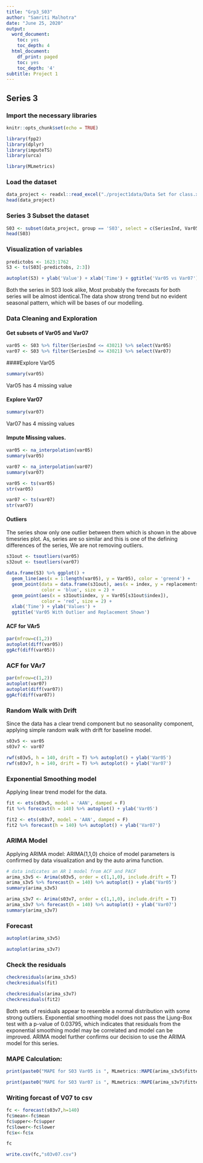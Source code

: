 ---
title: "Grp3_S03"
author: "Samriti Malhotra"
date: "June 25, 2020"
output:
  word_document:
    toc: yes
    toc_depth: 4
  html_document:
    df_print: paged
    toc: yes
    toc_depth: '4'
subtitle: Project 1
---

## Series 3

### Import the necessary libraries

```{r setup, include=FALSE}
knitr::opts_chunk$set(echo = TRUE)

library(fpp2)
library(dplyr)
library(imputeTS)
library(urca)

library(MLmetrics)

```

### Load the dataset
```{r }
data_project <- readxl::read_excel("./project1data/Data Set for class.xls")
head(data_project)
```

### Series 3 Subset the dataset
```{r}
S03 <- subset(data_project, group == 'S03', select = c(SeriesInd, Var05, Var07))
head(S03)
```

### Visualization of variables
```{r}
predictobs <- 1623:1762
S3 <- ts(S03[-predictobs, 2:3])

autoplot(S3) + ylab('Value') + xlab('Time') + ggtitle('Var05 vs Var07')


```
Both the series in S03 look alike, Most probably the forecasts
for both series will be almost identical.The data show strong trend but no evident seasonal pattern, which will be bases of our modelling.

### Data Cleaning and Exploration

#### Get subsets of Var05 and Var07

```{r}
var05 <- S03 %>% filter(SeriesInd <= 43021) %>% select(Var05)
var07 <- S03 %>% filter(SeriesInd <= 43021) %>% select(Var07)

```

####Explore Var05
```{r}
summary(var05)
```

Var05 has 4 missing value

#### Explore Var07
```{r}
summary(var07)
```

Var07 has 4 missing values



#### Impute Missing values. 
```{r}
var05 <- na_interpolation(var05)
summary(var05)

```

```{r}
var07 <- na_interpolation(var07)
summary(var07)
```

```{r}
var05 <- ts(var05)
str(var05)
```


```{r}
var07 <- ts(var07)
str(var07)
```

#### Outliers
The series show only one outlier between them which is shown in the above timesries plot.
As, series are so similar and this is one of the defining differences of the series, We are not removing outliers.

```{r }
s31out <- tsoutliers(var05)
s32out <- tsoutliers(var07)

data.frame(S3) %>% ggplot() +
  geom_line(aes(x = 1:length(var05), y = Var05), color = 'green4') +
  geom_point(data = data.frame(s31out), aes(x = index, y = replacements),
             color = 'blue', size = 2) +
  geom_point(aes(x = s31out$index, y = Var05[s31out$index]),
             color = 'red', size = 2) +
  xlab('Time') + ylab('Values') +
  ggtitle('Var05 With Outlier and Replacement Shown')
```
#### ACF for VAr5
```{r}
par(mfrow=c(1,2))
autoplot(diff(var05))
ggAcf(diff(var05))
```

### ACF for VAr7
```{r}
par(mfrow=c(1,2))
autoplot(var07)
autoplot(diff(var07))
ggAcf(diff(var07))
```


### Random Walk with Drift
Since the data has a clear trend component but no seasonality component, applying
simple random walk with drift for baseline model.

```{r}
s03v5 <- var05
s03v7 <- var07

rwf(s03v5, h = 140, drift = T) %>% autoplot() + ylab('Var05')
rwf(s03v7, h = 140, drift = T) %>% autoplot() + ylab('Var07')
```


### Exponential Smoothing model

Applying linear trend model for the data.

```{r, echo = F}
fit <- ets(s03v5, model = 'AAN', damped = F)
fit %>% forecast(h = 140) %>% autoplot() + ylab('Var05')

fit2 <- ets(s03v7, model = 'AAN', damped = F)
fit2 %>% forecast(h = 140) %>% autoplot() + ylab('Var07')
```



### ARIMA Model

Applying ARIMA model: ARIMA(1,1,0) choice of model parameters is confirmed by data visualization and by the auto arima function.


```{r, echo = F}
# data indicates an AR 1 model from ACF and PACF
arima_s3v5 <- Arima(s03v5, order = c(1,1,0), include.drift = T)
arima_s3v5 %>% forecast(h = 140) %>% autoplot() + ylab('Var05')
summary(arima_s3v5)

arima_s3v7 <- Arima(s03v7, order = c(1,1,0), include.drift = T)
arima_s3v7 %>% forecast(h = 140) %>% autoplot() + ylab('Var07')
summary(arima_s3v7)

```



### Forecast
```{r}
autoplot(arima_s3v5)
```
```{r}
autoplot(arima_s3v7)
```
### Check the residuals
```{r}
checkresiduals(arima_s3v5)
checkresiduals(fit)
```


```{r}
checkresiduals(arima_s3v7)
checkresiduals(fit2)

```


Both sets of residuals appear to resemble a normal distribution with some strong
outliers. Exponential smoothing model does not pass  the Ljung-Box test with a p-value of 0.03795,
which indicates that residuals from the exponential smoothing model may
be correlated and model can be improved. ARIMA model  further
confirms our decision to use the ARIMA model for this series.

### MAPE Calculation:

```{r}
print(paste0("MAPE for S03 Var05 is ", MLmetrics::MAPE(arima_s3v5$fitted,s03v5)))

print(paste0("MAPE for S03 Var07 is ", MLmetrics::MAPE(arima_s3v7$fitted,s03v7)))


```

### Writing forcast of V07 to csv
```{r}
fc <- forecast(s03v7,h=140)
fc$mean<-fc$mean
fc$upper<-fc$upper
fc$lower<-fc$lower
fc$x<-fc$x

fc

write.csv(fc,"s03v07.csv")

```

